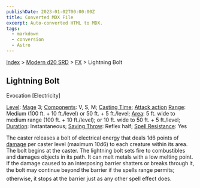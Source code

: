 ```yaml
---
publishDate: 2023-01-02T00:00:00Z
title: Converted MDX File
excerpt: Auto-converted HTML to MDX.
tags:
  - markdown
  - conversion
  - Astro
---
```


[Index](-index) > [Modern d20 SRD](modern-d20-srd-index) > [FX](modern-d20-srd-fx-index) > Lightning Bolt

## Lightning Bolt

Evocation [Electricity]

[Level](modern-d20-srd-fx-level): [Mage](modern-d20-srd-classes-advanced-mage) 3; [Components](modern-d20-srd-fx-components): V, S, M; [Casting Time](modern-d20-srd-fx-casting-time); [Attack action](modern-d20-srd-combat-attack-actions) [Range](modern-d20-srd-fx-range): Medium (100 ft. + 10 ft./level) or 50 ft. + 5 ft./level; [Area](modern-d20-srd-fx-area): 5 ft. wide to medium range (100 ft. + 10 ft./level); or 10 ft. wide to 50 ft. + 5 ft./level; [Duration](modern-d20-srd-fx-duration): Instantaneous; [Saving Throw](modern-d20-srd-basics-saving-throws): Reflex half; [Spell Resistance](modern-d20-srd-special-abilities-spell-resistance): Yes

The caster releases a bolt of electrical energy that deals 1d6 points of [damage](modern-d20-srd-combat-damage) per caster level (maximum 10d6) to each creature within its area. The bolt begins at the caster. The lightning bolt sets fire to combustibles and damages objects in its path. It can melt metals with a low melting point. If the damage caused to an interposing barrier shatters or breaks through it, the bolt may continue beyond the barrier if the spells range permits; otherwise, it stops at the barrier just as any other spell effect does.
